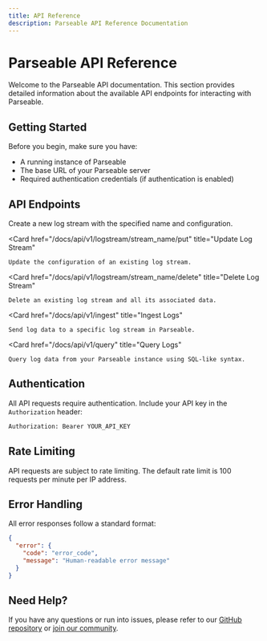 ```yaml
---
title: API Reference
description: Parseable API Reference Documentation
---
```



# Parseable API Reference

Welcome to the Parseable API documentation. This section provides detailed information about the available API endpoints for interacting with Parseable.

## Getting Started

Before you begin, make sure you have:
- A running instance of Parseable
- The base URL of your Parseable server
- Required authentication credentials (if authentication is enabled)

## API Endpoints

<Cards>
  <Card 
    href="/docs/api/v1/logstream/stream_name/post"
    title="Create Log Stream"
  >
    Create a new log stream with the specified name and configuration.
  </Card>

  <Card 
    href="/docs/api/v1/logstream/stream_name/put"
    title="Update Log Stream"
  >
    Update the configuration of an existing log stream.
  </Card>

  <Card 
    href="/docs/api/v1/logstream/stream_name/delete"
    title="Delete Log Stream"
  >
    Delete an existing log stream and all its associated data.
  </Card>

  <Card 
    href="/docs/api/v1/ingest"
    title="Ingest Logs"
  >
    Send log data to a specific log stream in Parseable.
  </Card>

  <Card 
    href="/docs/api/v1/query"
    title="Query Logs"
  >
    Query log data from your Parseable instance using SQL-like syntax.
  </Card>
</Cards>

## Authentication

All API requests require authentication. Include your API key in the `Authorization` header:

```bash
Authorization: Bearer YOUR_API_KEY
```

## Rate Limiting

API requests are subject to rate limiting. The default rate limit is 100 requests per minute per IP address.

## Error Handling

All error responses follow a standard format:

```json
{
  "error": {
    "code": "error_code",
    "message": "Human-readable error message"
  }
}
```

## Need Help?

If you have any questions or run into issues, please refer to our [GitHub repository](https://github.com/parseablehq/parseable) or [join our community](https://discord.gg/parseable).
